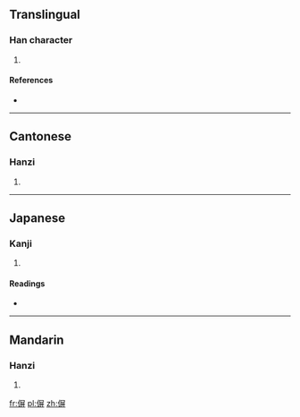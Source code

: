 ==Translingual==

===Han character===
{{Han char|rn=9|rad=人|as=09|sn=11|four=2724<sub>1</sub>|canj=人尸廿廿 (OSTT)}}

# {{defn|Han|sort=人09}}

====References====
* {{Han ref|kx=0110.070|dkj=00839|dj=0235.020|hdz=10198.020|uh=504B|ud=20555|bh=D452|bd=54354}}

----

==Cantonese==

===Hanzi===
{{yue-hanzi|jyut=[[bing2]]|y=bing2}}

# {{defn|lang=yue|sort=人09}}

----

==Japanese==

===Kanji===
{{ja-kanji|grade=|rs=人09}}

# {{defn|lang=ja|sort=人09}}

====Readings====
* {{ja-readings|on=[[へい]] (hei)|kun=}}

----

==Mandarin==

===Hanzi===
{{cmn-hanzi|pin=[[bǐng]] ([[bing3]]), [[dàng]] ([[dang4]])|wg=ping<sup>3</sup>, tang<sup>4</sup>}}

# {{defn|lang=cmn|sort=人09}}

[[fr:偋]]
[[pl:偋]]
[[zh:偋]]